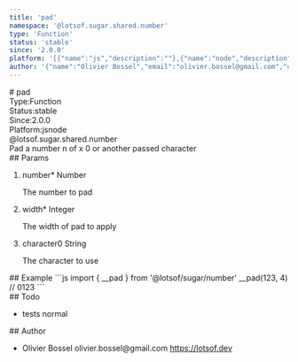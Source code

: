 ```yaml
---
title: 'pad'
namespace: '@lotsof.sugar.shared.number'
type: 'Function'
status: 'stable'
since: '2.0.0'
platform: '[{"name":"js","description":""},{"name":"node","description":""}]'
author: '{"name":"Olivier Bossel","email":"olivier.bossel@gmail.com","url":"https://lotsof.dev"}'
---
```

<div class="docmap-mdx">
# pad
<div class="_metas">
<div class="_type"><span class="_type-label">Type:</span><span class="_type-value">Function</span></div>
<div class="_status"><span class="_status-label">Status:</span><span class="_status-value -stable">stable</span></div>
<div class="_since"><span class="_since-label">Since:</span><span class="_since-value">2.0.0</span></div>
<div class="_platform"><span class="_platform-label">Platform:</span><span class="_platform-value -js">js</span><span class="_platform-value -node">node</span></div>
</div>
<div class="_namespace">@lotsof.sugar.shared.number</div>
<div class="_description">
Pad a number n of x 0 or another passed character
</div>
<div class="_params">
## Params
<ol class="_list">
<li class="_item">
<span class="_name">number<span class="_required">*</span></span><span class="_default"></span> <span class="_type">Number</span>
<p class="_description">The number to pad</p>
</li>
<li class="_item">
<span class="_name">width<span class="_required">*</span></span><span class="_default"></span> <span class="_type">Integer</span>
<p class="_description">The width of pad to apply</p>
</li>
<li class="_item">
<span class="_name">character</span><span class="_default">0</span> <span class="_type">String</span>
<p class="_description">The character to use</p>
</li>
</ol>
</div>
<div class="_examples">
## Example
```js
import { __pad } from '@lotsof/sugar/number'
__pad(123, 4) // 0123
```
</div>
<div class="_todo">
## Todo
<ul class="_list">
<li class="_item">
<span class="_description">tests</span>
<span class="_priority -normal">normal</span>
</li>
</ul>
</div>
<div class="_author">
## Author
<ul class="_list">
<li class="_item">
<span class="_name">Olivier Bossel</span>
<span class="_email">olivier.bossel@gmail.com</span>
<a href="https://lotsof.dev" target="_blank" class="_url">https://lotsof.dev</a>
</li>
</ul>
</div>
</div>